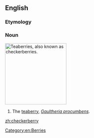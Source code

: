 ==English==

===Etymology===
{{rfe}}

===Noun===
{{wikipedia}}
[[Image:Gaultheria procumbens.JPG|thumb|right|200px|Teaberries, also known as checkerberries.]]
{{en-noun|checkerberries}}
# The [[teaberry]], ''[[Gaultheria procumbens]]''.

[[zh:checkerberry]]
[[Category:en:Berries]]
